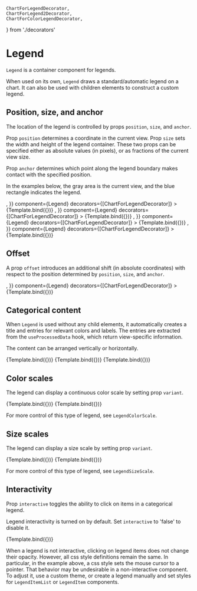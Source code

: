     ChartForLegendDecorator,
    ChartForLegend2Decorator,
    ChartForColorLegendDecorator,
} from './decorators'

# Legend

<Meta title="Core/Components/Legends/Legend" />

`Legend` is a container component for legends.

When used on its own, `Legend` draws a standard/automatic legend on a chart.
It can also be used with children elements to construct a custom legend.

<ArgsTable of={Legend} />

## Position, size, and anchor

The location of the legend is controlled by props `position`, `size`, and `anchor`.

Prop `position` determines a coordinate in the current view. Prop `size` sets the width and height of the legend container. These two props can be specified either as absolute values (in pixels), or as fractions of the current view size.

Prop `anchor` determines which point along the legend boundary makes contact with the specified position.

In the examples below, the gray area is the current view, and the blue rectangle indicates the legend.

<Canvas>
    <Story
        name="right, anchored middle-left"
        args={{
            position: [240, 70],
            positionUnits: 'absolute',
            size: [60, 80],
            sizeUnits: 'absolute',
            anchor: [0, 0.5],
            children: <Surface style={{ fill: '#aabbee' }} />,
        }}
        component={Legend}
        decorators={[ChartForLegendDecorator]}
    >
        {Template.bind({})}
    </Story>
    <Story
        name="bottom-right, anchored bottom-left"
        args={{
            position: [240, 140],
            positionUnits: 'absolute',
            size: [60, 80],
            sizeUnits: 'absolute',
            anchor: [0, 1],
            children: <Surface style={{ fill: '#aabbee' }} />,
        }}
        component={Legend}
        decorators={[ChartForLegendDecorator]}
    >
        {Template.bind({})}
    </Story>
    <Story
        name="bottom-right, anchored bottom-right"
        args={{
            position: [240, 140],
            positionUnits: 'absolute',
            size: [60, 80],
            sizeUnits: 'absolute',
            anchor: [1, 1],
            children: <Surface style={{ fill: '#aabbee' }} />,
        }}
        component={Legend}
        decorators={[ChartForLegendDecorator]}
    >
        {Template.bind({})}
    </Story>
    <Story
        name="bottom, anchored top"
        args={{
            position: [120, 140],
            positionUnits: 'absolute',
            size: [140, 60],
            sizeUnits: 'absolute',
            anchor: [0.5, 0],
            children: <Surface style={{ fill: '#aabbee' }} />,
        }}
        component={Legend}
        decorators={[ChartForLegendDecorator]}
    >
        {Template.bind({})}
    </Story>
</Canvas>

## Offset

A prop `offset` introduces an additional shift (in absolute coordinates)
with respect to the position determined by `position`, `size`, and `anchor`.

<Canvas>
    <Story
        name="right, with padding"
        args={{
            position: [240, 70],
            positionUnits: 'absolute',
            size: [60, 80],
            sizeUnits: 'absolute',
            anchor: [0, 0.5],
            offset: [10, 0],
            children: <Surface style={{ fill: '#aabbee' }} />,
        }}
        component={Legend}
        decorators={[ChartForLegendDecorator]}
    >
        {Template.bind({})}
    </Story>
</Canvas>

## Categorical content

When `Legend` is used without any child elements, it automatically creates a title and entries for relevant colors and labels. The entries are extracted from the `useProcessedData` hook, which return view-specific information.

The content can be arranged vertically or horizontally.

<Canvas>
    <Story
        name="list, vertical"
        args={{
            position: [240, 0],
            positionUnits: 'absolute',
            size: [60, 80],
            sizeUnits: 'absolute',
            anchor: [0, 0],
            padding: [0, 8, 0, 8],
            itemSize: [80, 24],
            itemPadding: [2, 2, 2, 2],
            title: 'Legend title',
        }}
        component={Legend}
        decorators={[ChartForLegend2Decorator]}
    >
        {Template.bind({})}
    </Story>
    <Story
        name="list, horizontal 1"
        args={{
            position: [0, 0],
            positionUnits: 'absolute',
            size: [240, 70],
            sizeUnits: 'absolute',
            anchor: [0, 1],
            padding: [6, 0, 6, 0],
            itemSize: [80, 24],
            firstOffset: [-80, 24],
            itemPadding: [2, 2, 2, 2],
            horizontal: true,
            title: 'Legend title',
        }}
        component={Legend}
        decorators={[ChartForLegend2Decorator]}
    >
        {Template.bind({})}
    </Story>
    <Story
        name="list, horizontal 2"
        args={{
            position: [0, 140],
            positionUnits: 'absolute',
            size: [240, 60],
            sizeUnits: 'absolute',
            anchor: [0, 0],
            padding: [16, 0, 0, 0],
            itemSize: [70, 20],
            itemPadding: [2, 2, 2, 2],
            firstOffset: [0, 0],
            horizontal: true,
            title: 'Legend: ',
        }}
        component={Legend}
        decorators={[ChartForLegend2Decorator]}
    >
        {Template.bind({})}
    </Story>
</Canvas>

## Color scales

The legend can display a continuous color scale by setting prop `variant`.

<Canvas>
    <Story
        name="colors, vertical"
        args={{
            variant: 'color',
            position: [240, 0],
            positionUnits: 'absolute',
            size: [60, 100],
            sizeUnits: 'absolute',
            anchor: [0, 0],
            padding: [0, 8, 0, 8],
            itemSize: [80, 24],
            itemPadding: [2, 2, 2, 2],
            title: 'Legend title',
            scaleSize: [12, 80],
            firstOffset: [0, 10],
        }}
        component={Legend}
        decorators={[ChartForColorLegendDecorator]}
    >
        {Template.bind({})}
    </Story>
    <Story
        name="colors, horizontal"
        args={{
            variant: 'color',
            horizontal: true,
            position: [120, 180],
            positionUnits: 'absolute',
            padding: [10, 0, 10, 0],
            size: [120, 60],
            sizeUnits: 'absolute',
            anchor: [0.5, 0],
            itemSize: [90, 24],
            itemPadding: [2, 2, 2, 2],
            title: 'Legend title',
            scaleSize: [120, 12],
            firstOffset: [-90, 20],
        }}
        component={Legend}
        decorators={[ChartForColorLegendDecorator]}
    >
        {Template.bind({})}
    </Story>
</Canvas>

For more control of this type of legend, see `LegendColorScale`.

## Size scales

The legend can display a size scale by setting prop `variant`.

<Canvas>
    <Story
        name="sizes, vertical"
        args={{
            variant: 'size',
            position: [220, 0],
            positionUnits: 'absolute',
            size: [60, 100],
            sizeUnits: 'absolute',
            anchor: [0, 0],
            padding: [0, 8, 0, 8],
            itemSize: [80, 20],
            itemPadding: [2, 2, 2, 2],
            title: 'Legend title',
            firstOffset: [0, 10],
            symbolStyle: { stroke: '#222222', strokeWidth: 1 },
            sizeTicks: 4,
        }}
        component={Legend}
        decorators={[ChartForColorLegendDecorator]}
    >
        {Template.bind({})}
    </Story>
    <Story
        name="sizes, horizontal"
        args={{
            variant: 'size',
            horizontal: true,
            position: [0, 140],
            positionUnits: 'absolute',
            padding: [10, 0, 10, 0],
            size: [120, 60],
            sizeUnits: 'absolute',
            anchor: [0, 0],
            itemSize: [26, 80],
            itemPadding: [4, 4, 4, 4],
            title: 'Legend title',
            firstOffset: [-26, 18],
            symbolStyle: { stroke: '#222222', strokeWidth: 1 },
            labelStyle: { textAnchor: 'middle', alignmentBaseline: 'hanging' },
            sizeTicks: [10, 20, 40, 80],
        }}
        component={Legend}
        decorators={[ChartForColorLegendDecorator]}
    >
        {Template.bind({})}
    </Story>
</Canvas>

For more control of this type of legend, see `LegendSizeScale`.

## Interactivity

Prop `interactive` toggles the ability to click on items in a categorical legend.

Legend interactivity is turned on by default. Set `interactive` to 'false' to disable it.

<Canvas>
    <Story
        name="non-interactive"
        args={{
            position: [240, 0],
            positionUnits: 'absolute',
            size: [60, 80],
            sizeUnits: 'absolute',
            anchor: [0, 0],
            padding: [0, 8, 0, 8],
            itemSize: [80, 24],
            itemPadding: [2, 2, 2, 2],
            title: 'Legend title',
            interactive: false,
        }}
        component={Legend}
        decorators={[ChartForLegend2Decorator]}
    >
        {Template.bind({})}
    </Story>
</Canvas>

When a legend is not interactive, clicking on legend items does not change their opacity.
However, all css style definitions remain the same.
In particular, in the example above, a css style sets the mouse cursor to a pointer.
That behavior may be undesirable in a non-interactive component.
To adjust it, use a custom theme, or create a legend manually and set styles for `LegendItemList` or `LegendItem` components.
